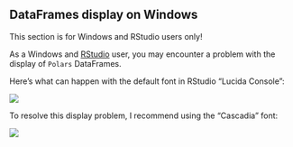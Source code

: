 ## DataFrames display on Windows

::: {.callout-note}
This section is for Windows and RStudio users only!
:::


As a Windows and [RStudio](https://posit.co/download/rstudio-desktop/) user, you may encounter a problem with the display of `Polars` DataFrames.

Here's what can happen with the default font in RStudio "Lucida Console":

![](../images/polars_lucida_console.png){fig-alt="Displaying the mtcars DataFrame with Lucida Console font."}

To resolve this display problem, I recommend using the "Cascadia" font:

![](../images/polars_cascadia.png){fig-alt="Displaying the mtcars DataFrame with Cascadia font."}
